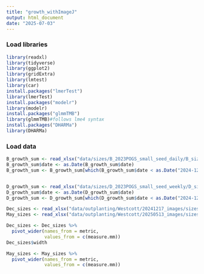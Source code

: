 ```yaml
---
title: "growth_withImageJ"
output: html_document
date: "2025-07-03"
---
```

### Load libraries
```r
library(readxl)
library(tidyverse)
library(ggplot2)
library(gridExtra)
library(lmtest)
library(car)
install.packages("lmerTest")
library(lmerTest)
install.packages("modelr")
library(modelr)
install.packages("glmmTMB")
library(glmmTMB)#follows lme4 syntax
install.packages("DHARMa")
library(DHARMa)
```


### Load data

```r
B_growth_sum <- read_xlsx("data/sizes/B_2023POGS_small_seed_daily/B_sizes_12172024.xlsx")
B_growth_sum$date <- as.Date(B_growth_sum$date)
B_growth_sum <- B_growth_sum[which(B_growth_sum$date < as.Date("2024-12-17")),]


D_growth_sum <- read_xlsx("data/sizes/D_2023POGS_small_seed_weekly/D_sizes_12172024.xlsx", guess_max = 2000)
D_growth_sum$date <- as.Date(D_growth_sum$date)
D_growth_sum <- D_growth_sum[which(D_growth_sum$date < as.Date("2024-12-17")),]

Dec_sizes <- read_xlsx("data/outplanting/Westcott/20241217_images/sizes_12172024.xlsx")
May_sizes <- read_xlsx("data/outplanting/Westcott/20250513_images/sizes_05132025.xlsx")


```


```r
Dec_sizes <- Dec_sizes %>%
  pivot_wider(names_from = metric,
              values_from = c(measure.mm))
Dec_sizes$width 

May_sizes <- May_sizes %>%
  pivot_wider(names_from = metric,
              values_from = c(measure.mm))
```

